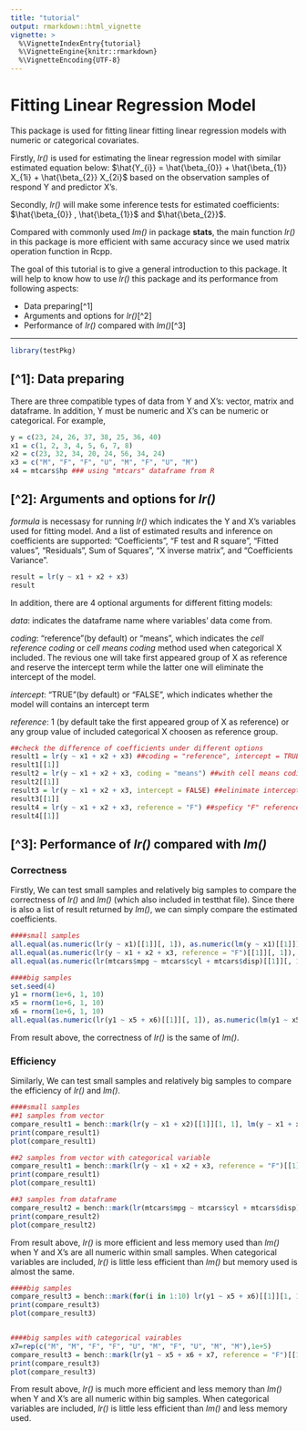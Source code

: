 ```yaml
---
title: "tutorial"
output: rmarkdown::html_vignette
vignette: >
  %\VignetteIndexEntry{tutorial}
  %\VignetteEngine{knitr::rmarkdown}
  %\VignetteEncoding{UTF-8}
---
```


# Fitting Linear Regression Model

This package is used for fitting linear fitting linear regression models with numeric or categorical covariates.

Firstly, *lr()* is used for estimating the linear regression model with similar estimated equation below:
$\hat{Y_{i}} = \hat{\beta_{0}} + \hat{\beta_{1}} X_{1i} + \hat{\beta_{2}} X_{2i}$
based on the observation samples of respond Y and predictor X's.

Secondly, *lr()* will make some inference tests for estimated coefficients: $\hat{\beta_{0}} , \hat{\beta_{1}}$ and $\hat{\beta_{2}}$.

Compared with commonly used *lm()* in package **stats**, the main function *lr()* in this package is more efficient with same accuracy since we used matrix operation function in Rcpp.

The goal of this tutorial is to give a general introduction to this package. It will help to know how to use *lr()* this package and its performance from following aspects:

- Data preparing[^1]
- Arguments and options for *lr()*[^2]
- Performance of *lr()* compared with *lm()*[^3]

---------

```r
library(testPkg)
```

## [^1]: Data preparing

There are three compatible types of data from Y and X's: vector, matrix and dataframe. In addition, Y must be numeric and X's can be numeric or categorical. For example,

```r
y = c(23, 24, 26, 37, 38, 25, 36, 40)
x1 = c(1, 2, 3, 4, 5, 6, 7, 8)
x2 = c(23, 32, 34, 20, 24, 56, 34, 24)
x3 = c("M", "F", "F", "U", "M", "F", "U", "M")
x4 = mtcars$hp ### using "mtcars" dataframe from R
```

## [^2]: Arguments and options for *lr()*

*formula* is necessasy for running *lr()* which indicates the Y and X's variables used for fitting model. And a list of estimated results and inference on coefficients are supported: "Coefficients", "F test and R square", "Fitted values", "Residuals", Sum of Squares", "X inverse matrix", and "Coefficients Variance".

```r
result = lr(y ~ x1 + x2 + x3)
result
```

In addition, there are 4 optional arguments for different fitting models: 

*data*: indicates the dataframe name where variables' data come from. 

*coding*: "reference"(by default) or "means", which indicates the *cell reference coding* or *cell means coding* method used when categorical X included. The revious one will take first appeared group of X as reference and reserve the intercept term while the latter one will eliminate the intercept of the model.

*intercept*: "TRUE"(by default) or "FALSE", which indicates whether the model will contains an intercept term

*reference*:  1 (by default take the first appeared group of X as reference) or any group value of included categorical X choosen as reference group.

```r
##check the difference of coefficients under different options
result1 = lr(y ~ x1 + x2 + x3) ##coding = "reference", intercept = TRUE, reference = 1
result1[[1]]                   
result2 = lr(y ~ x1 + x2 + x3, coding = "means") ##with cell means coding method
result2[[1]]
result3 = lr(y ~ x1 + x2 + x3, intercept = FALSE) ##elinimate intercept term
result3[[1]]
result4 = lr(y ~ x1 + x2 + x3, reference = "F") ##speficy "F" reference group
result4[[1]]
```


## [^3]: Performance of *lr()* compared with *lm()*

### Correctness

Firstly, We can test small samples and relatively big samples to compare the correctness of *lr()* and *lm()* (which also included in testthat file). Since there is also a list of result returned by *lm()*, we can simply compare the estimated coefficients.

```r
####small samples
all.equal(as.numeric(lr(y ~ x1)[[1]][, 1]), as.numeric(lm(y ~ x1)[[1]]))
all.equal(as.numeric(lr(y ~ x1 + x2 + x3, reference = "F")[[1]][, 1]), as.numeric(lm(y ~ x1 + x2 + x3)[[1]]))
all.equal(as.numeric(lr(mtcars$mpg ~ mtcars$cyl + mtcars$disp)[[1]][, 1]), as.numeric(lm(mtcars$mpg ~ mtcars$cyl + mtcars$disp)[[1]]))

####big samples
set.seed(4)
y1 = rnorm(1e+6, 1, 10)
x5 = rnorm(1e+6, 1, 10)
x6 = rnorm(1e+6, 1, 10)
all.equal(as.numeric(lr(y1 ~ x5 + x6)[[1]][, 1]), as.numeric(lm(y1 ~ x5 + x6)[[1]]))
```

From result above, the correctness of *lr()* is the same of *lm()*.

### Efficiency

Similarly, We can test small samples and relatively big samples to compare the efficiency of *lr()* and *lm()*.

```r
####small samples
##1 samples from vector
compare_result1 = bench::mark(lr(y ~ x1 + x2)[[1]][1, 1], lm(y ~ x1 + x2)[[1]][[1]])
print(compare_result1)
plot(compare_result1)
```

```r
##2 samples from vector with categorical variable
compare_result1 = bench::mark(lr(y ~ x1 + x2 + x3, reference = "F")[[1]][1, 1], lm(y ~ x1 + x2 + x3)[[1]][[1]])
print(compare_result1)
plot(compare_result1)
```

```r
##3 samples from dataframe
compare_result2 = bench::mark(lr(mtcars$mpg ~ mtcars$cyl + mtcars$disp)[[1]][1, 1], lm(mtcars$mpg ~ mtcars$cyl + mtcars$disp)[[1]][[1]])
print(compare_result2)
plot(compare_result2)
```

From result above, *lr()* is more efficient and less memory used than *lm()* when Y and X's are all numeric within small samples.
When categorical variables are included, *lr()* is little less efficient than *lm()* but memory used is almost the same.

```r
####big samples
compare_result3 = bench::mark(for(i in 1:10) lr(y1 ~ x5 + x6)[[1]][1, 1], for(i in 1:10) lm(y1 ~ x5 + x6)[[1]][[1]])
print(compare_result3)
plot(compare_result3)


####big samples with categorical vairables
x7=rep(c("M", "M", "F", "F", "U", "M", "F", "U", "M", "M"),1e+5)
compare_result3 = bench::mark(lr(y1 ~ x5 + x6 + x7, reference = "F")[[1]][1, 1], lm(y1 ~ x5 + x6 + x7)[[1]][[1]])
print(compare_result3)
plot(compare_result3)

```

From result above, *lr()* is much more efficient and less memory than *lm()* when Y and X's are all numeric within big samples. When categorical variables are included, *lr()* is little less efficient than *lm()* and less memory used.




